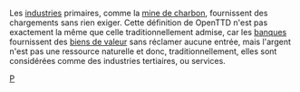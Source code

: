 
Les [[fr/Manual/Base Set/Economy/Industries|industries]] primaires, comme la [[fr/Manual/Base Set/Economy/Mine de charbon|mine de charbon]], fournissent des chargements sans rien exiger. Cette définition de OpenTTD n'est pas exactement la même que celle traditionnellement admise, car les [[fr/Manual/Base Set/Economy/Banque|banques]] fournissent des [[fr/Manual/Base Set/Economy/Biens de valeur|biens de valeur]] sans réclamer aucune entrée, mais l'argent n'est pas une ressource naturelle et donc, traditionnellement, elles sont considérées comme des industries tertiaires, ou services.

[[Category:fr/Industries|P]]